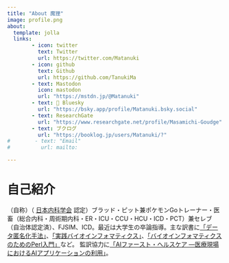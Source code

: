 ```yaml
---
title: "About 魔狸"
image: profile.png
about:
  template: jolla
  links:
        - icon: twitter
          text: Twitter
          url: https://twitter.com/Matanuki
        - icon: github
          text: Github
          url: https://github.com/TanukiMa
        - text: Mastodon
          icon: mastodon
          url: "https://mstdn.jp/@Matanuki"
        - text: 🦋 Bluesky
          url: "https://bsky.app/profile/Matanuki.bsky.social"
        - text: ResearchGate
          url: "https://www.researchgate.net/profile/Masamichi-Goudge"
        - text: ブクログ
          url: "https://booklog.jp/users/Matanuki/?"
#        - text: "Email"
#          url: mailto:

---
```

# 自己紹介

（自称）（
[日本内科学会](https://www.naika.or.jp/)
認定）ブラッド・ピット兼ポケモンGoトレーナー・医畜（総合内科・周術期内科・ER・ICU・CCU・HCU・ICD・PCT）兼セレブ（自治体認定済）、FJSIM、ICD。最近は大学生の卒論指導。主な訳書に[「データ匿名化手法」](https://x.gd/uT8FF)、[「実践バイオインフォマティクス」](https://x.gd/k4eLb)、[「バイオインフォマティクスのためのPerl入門」](https://x.gd/D4rql)など。
監訳協力に[「AIファースト・ヘルスケア ―医療現場におけるAIアプリケーションの利用」](https://x.gd/qZcA4)。
